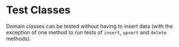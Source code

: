 # Test Classes

Domain classes can be tested without having to insert data (with the exception of one method to run tests of `insert`, `upsert` and `delete` methods).
